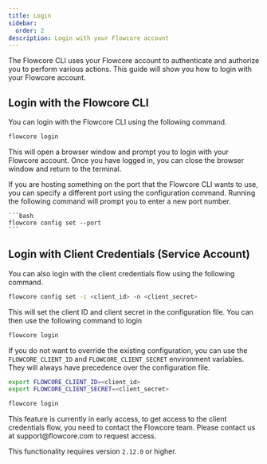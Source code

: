 ```yaml
---
title: Login
sidebar:
  order: 2
description: Login with your Flowcore account
---
```



The Flowcore CLI uses your Flowcore account to authenticate and authorize you to perform various actions. This guide will
show you how to login with your Flowcore account.

## Login with the Flowcore CLI

You can login with the Flowcore CLI using the following command.

```bash
flowcore login
```

This will open a browser window and prompt you to login with your Flowcore account. Once you have logged in, you can close
the browser window and return to the terminal.

<Card title="Port" icon="information">
    If you are hosting something on the port that the Flowcore CLI wants to use, you can specify a different port using
    the configuration command. Running the following command will prompt you to enter a new port number.

    ```bash
    flowcore config set --port
    ```
</Card>

## Login with Client Credentials (Service Account)

You can also login with the client credentials flow using the following command.

```bash
flowcore config set -c <client_id> -n <client_secret>
```

This will set the client ID and client secret in the configuration file. You can then use the following command to login

```bash
flowcore login
```

If you do not want to override the existing configuration, you can use the `FLOWCORE_CLIENT_ID` and `FLOWCORE_CLIENT_SECRET` environment variables.
They will always have precedence over the configuration file.

```bash
export FLOWCORE_CLIENT_ID=<client_id>
export FLOWCORE_CLIENT_SECRET=<client_secret>

flowcore login
```

<Card title="Early Access" icon="information">
  This feature is currently in early access, to get access to the client credentials flow, you need to contact the Flowcore team. Please contact us at support@flowcore.com to request access.

  This functionality requires version `2.12.0` or higher.
</Card>